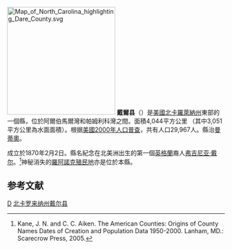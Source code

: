 {{noteTA
|T=zh-hans:戴尔县 (北卡罗来纳州);zh-hk:戴爾縣 (北卡羅萊納州);zh-tw:戴爾郡 (北卡羅萊納州);
|1=zh-hans:县;zh-hk:縣;zh-tw:郡;
}}

[[File:Map_of_North_Carolina_highlighting_Dare_County.svg|250px]]
'''戴爾县'''（{{lang-en|Dare County}}）是[[美國|美國]][[北卡羅萊納州|北卡羅萊納州]]東部的一個縣，位於阿爾伯馬爾灣和帕姆利科灣之間。面積4,044平方公里 （其中3,051平方公里為水面面積）。根据[[美國2000年人口普查|美國2000年人口普查]]，共有人口29,967人。縣治[[曼蒂奧|曼蒂奧]]。

成立於1870年2月2日。縣名紀念在北美洲出生的第一個[[英格蘭|英格蘭]]裔人[[弗吉尼亚·戴尔|弗吉尼亚·戴尔]]。<ref>Kane, J. N. and C. C. Aiken. The American Counties: Origins of County Names Dates of Creation and Population Data 1950-2000. Lanham, MD.: Scarecrow Press, 2005.</ref>神秘消失的[[羅阿諾克殖民地|羅阿諾克殖民地]]亦是位於本縣。

==参考文献==
<div class="references-small">
<references />
</div>

{{North Carolina}}
{{Authority control}}
[[Category:北卡羅萊納州行政區劃|D]]
[[Category:北卡罗来纳州戴尔县|]]